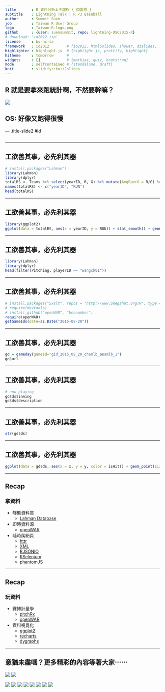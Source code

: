 ```yaml
---
title       : R 資料分析上手課程 { 閃電秀 }
subtitle    : Lightning Talk | R <3 Baseball
author      : Summit Suen
job         : Taiwan R User Group
logo        : Taiwan-R-logo.png
github      : {user: suensummit, repo: lightning-DSC2015-R}
# download: 'io2012.zip'
license     : by-nc-sa
framework   : io2012        # {io2012, html5slides, shower, dzslides, ...}
highlighter : highlight.js  # {highlight.js, prettify, highlight}
hitheme     : tomorrow      # 
widgets     : []            # {mathjax, quiz, bootstrap}
mode        : selfcontained # {standalone, draft}
knit        : slidify::knit2slides
--- 
```


## R 就是要拿來跑統計啊，不然要幹嘛？

![](http://helmetstudio.tk/agar/i/%E6%B3%9B%E8%88%9F%E5%93%A5.png)

## OS: 好像又跑得很慢

--- .title-slide2 #id 

## 

---

## 工欲善其事，必先利其器

```r
# install.packages("Lahman")
library(Lahman)
library(dplyr)
totalRS <- Teams %>% select(yearID, R, G) %>% mutate(AvgRperG = R/G) %>% group_by(yearID) %>% summarise(sum(AvgRperG))
names(totalRS) <- c("yearID", "RUN")
head(totalRS)
```

---

## 工欲善其事，必先利其器

```r
library(ggplot2)
ggplot(data = totalRS, aes(x = yearID, y = RUN)) + stat_smooth() + geom_line()
```

---

## 工欲善其事，必先利其器

```r
library(Lahman)
library(dplyr)
head(filter(Pitching, playerID == "wangch01"))
```

---

## 工欲善其事，必先利其器

```r
# install.packages("Sxslt", repos = "http://www.omegahat.org/R", type = "source")
# require(devtools)
# install_github("openWAR", "beanumber")
require(openWAR)
getGameIds(date=as.Date("2015-08-20"))
```

---

## 工欲善其事，必先利其器

```r
gd = gameday(gameId="gid_2015_08_20_chamlb_anamlb_1")
gd$url
```

---

## 工欲善其事，必先利其器

```r
# now playing
gd$ds$inning
gd$ds$description
```

---

## 工欲善其事，必先利其器

```r
str(gd$ds)
```

---

## 工欲善其事，必先利其器

```r

ggplot(data = gd$ds, aes(x = x, y = y, color = isHit)) + geom_point(size = 4) + coord_fixed()
```

---

## Recap

### 拿資料

- 靜態資料庫
  - [Lahman Database](http://lahman.r-forge.r-project.org/)

- 即時資料源
  - [openWAR](https://baseballwithr.wordpress.com/2014/03/17/introduction-to-openwar/)

- 隨時爬網頁
  - [httr](https://cran.r-project.org/web/packages/httr/index.html)
  - [XML](https://cran.r-project.org/web/packages/XML/index.html)
  - [RJSONIO](http://www.omegahat.org/RJSONIO/)
  - [RSelenium](http://ropensci.github.io/RSelenium/)
  - [phantomJS](http://phantomjs.org/)

---

## Recap

### 玩資料

- 賽博計量學
  - [pitchRx](http://cpsievert.github.io/pitchRx/#2D_animation)
  - [openWAR](https://baseballwithr.wordpress.com/2014/03/17/introduction-to-openwar/)
  
- 資料視覺化
  - [ggplot2](http://ggplot2.org/)
  - [recharts](http://yihui.name/recharts/)
  - [dygraphs](http://rstudio.github.io/dygraphs/)

---

## 意猶未盡嗎？更多精彩的內容等著大家⋯⋯

![](https://t.kfs.io/upload_images/41788/DSC15_LOGO-___large.jpg)
![](assets/img/Taiwan-R-logo.png)

![](http://datasci.tw/images/course/s001.png)
![](http://datasci.tw/images/course/s002.png)
![](http://datasci.tw/images/course/s003.png)
![](http://datasci.tw/images/course/s004.png)
![](http://datasci.tw/images/course/s005.png)
![](http://datasci.tw/images/course/s006.png)
![](http://datasci.tw/images/course/s007.png)
![](http://datasci.tw/images/course/s008.png)

